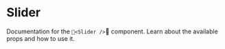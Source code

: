 
# Slider
Documentation for the `<Slider />` component. Learn about the available props and how to use it.

<SliderExample />